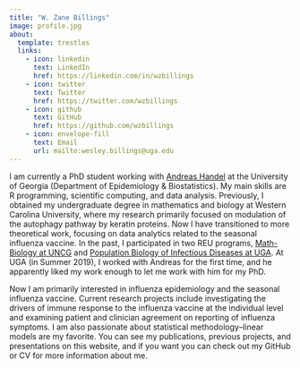 ```yaml
---
title: "W. Zane Billings"
image: profile.jpg
about:
  template: trestles
  links:
    - icon: linkedin
      text: LinkedIn
      href: https://linkedin.com/in/wzbillings
    - icon: twitter
      text: Twitter
      href: https://twitter.com/wzbillings
    - icon: github
      text: GitHub
      href: https://github.com/wzbillings
    - icon: envelope-fill
      text: Email
      url: mailto:wesley.billings@uga.edu
---
```


I am currently a PhD student working with [Andreas Handel](http://handelgroup.publichealth.uga.edu/) at the University of Georgia (Department of Epidemiology & Biostatistics). My main skills are R programming, scientific computing, and data analysis. Previously, I obtained my undergraduate degree in mathematics and biology at Western Carolina University, where my research primarily focused on modulation of the autophagy pathway by keratin proteins. Now I have transitioned to more theoretical work, focusing on data analytics related to the seasonal influenza vaccine. In the past, I participated in two REU programs, [Math-Biology at UNCG](http://www.uncg.edu/mat/bio-math/REU/people.html) and [Population Biology of Infectious Diseases at UGA](http://reu.ecology.uga.edu/). At UGA (in Summer 2019), I worked with Andreas for the first time, and he apparently liked my work enough to let me work with him for my PhD. 

Now I am primarily interested in influenza epidemiology and the seasonal influenza vaccine. Current research projects include investigating the drivers of immune response to the influenza vaccine at the individual level and examining patient and clinician agreement on reporting of influenza symptoms. I am also passionate about statistical methodology--linear models are my favorite. You can see my publications, previous projects, and presentations on this website, and if you want you can check out my GitHub or CV for more information about me.
